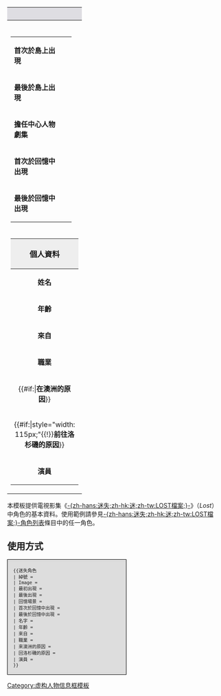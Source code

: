 {| class="infobox" style="float: right; text-align: left; clear: right; margin: 0 0 1em 1em; width: 22em; font-size: 90%;"
|-
!style="background: #DEDDE2; font-size: 120%;" align="center" colspan="2"|'''{{{綽號}}}''' 
|-
|style="text-align: center; font-size: 90%;"|{{{Image}}}
|-
|
{| style="background: none; width: 22em; margin: 0 auto;"
|- style="vertical-align: top;"
|'''首次於島上出現'''||{{{最初出現}}}
|- style="vertical-align: top;"
| style="width: 110px;" |'''最後於島上出現'''||{{{最後出現}}}
|- style="vertical-align: top;"
|'''擔任中心人物劇集'''||{{{回憶場景}}}
|- style="vertical-align: top;"
|'''首次於回憶中出現'''||{{{首次於回憶中出現}}}
|- style="vertical-align: top;"
|'''最後於回憶中出現'''||{{{最後於回憶中出現}}}
|}
|-
|
{| style="background: none; width: 22em; margin: 0 auto;"
|-
!style="background: #EEEEEE; font-size: 110%;" align="center" colspan="2"|個人資料
|- style="vertical-align: top;"
| style="width: 40px;" |'''姓名'''||{{{名字}}}
|- style="vertical-align: top;"
|'''年齡'''||{{{年齡}}}
|- style="vertical-align: top;"
|'''來自'''||{{{來自}}}
|- style="vertical-align: top;"
|'''職業'''||{{{職業}}}
|- style="vertical-align: top;"
|{{#if:{{{來澳洲的原因|}}}|'''在澳洲的原因'''}}||{{#if:{{{來澳洲的原因|}}}|{{{來澳洲的原因|}}}}}
|- style="vertical-align: top;"
|{{#if:{{{回洛杉磯的原因|}}}|style="width: 115px;"{{!}}'''前往洛杉磯的原因'''}}||{{#if:{{{回洛杉磯的原因|}}}|{{{回洛杉磯的原因|}}}}}
|- style="vertical-align: top;"
|'''演員'''||{{{演員}}}
|}
|}<noinclude>

本模板提供電視影集《[[迷失|-{zh-hans:迷失;zh-hk:迷;zh-tw:LOST檔案;}-]]》（''Lost''）中角色的基本資料。使用範例請參見[[迷失角色列表|-{zh-hans:迷失;zh-hk:迷;zh-tw:LOST檔案;}-角色列表]]條目中的任一角色。

== 使用方式 ==
<div style="width:250px; background:#dddddd; border: 1px solid black; padding:0.5em 1em 0.5em 1em; font-size: small;"><pre>{{迷失角色
| 綽號 = 
| Image = 
| 最初出現 =
| 最後出現 =
| 回憶場景 =
| 首次於回憶中出現 = 
| 最後於回憶中出現 = 
| 名字 = 
| 年齡 = 
| 來自 =
| 職業 = 
| 來澳洲的原因 = 
| 回洛杉磯的原因 =
| 演員 =
}}</pre></div>


[[Category:文化模板|{{PAGENAME}}]]
[[Category:虚构人物信息框模板]]
</noinclude>